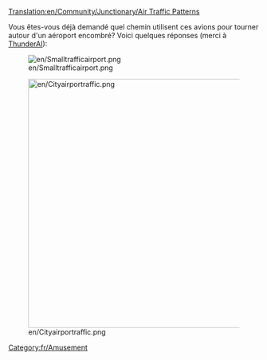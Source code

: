 [[Translation:en/Community/Junctionary/Air Traffic Patterns]]

Vous êtes-vous déjà demandé quel chemin utilisent ces avions pour tourner autour d'un aéroport encombré? Voici quelques réponses (merci à [[en/ThunderAI|ThunderAI]]):

[[File:en/Smalltrafficairport.png|center]]


[[File:en/Cityairportraffic.png|center|500px]]

[[Category:fr/Amusement]]